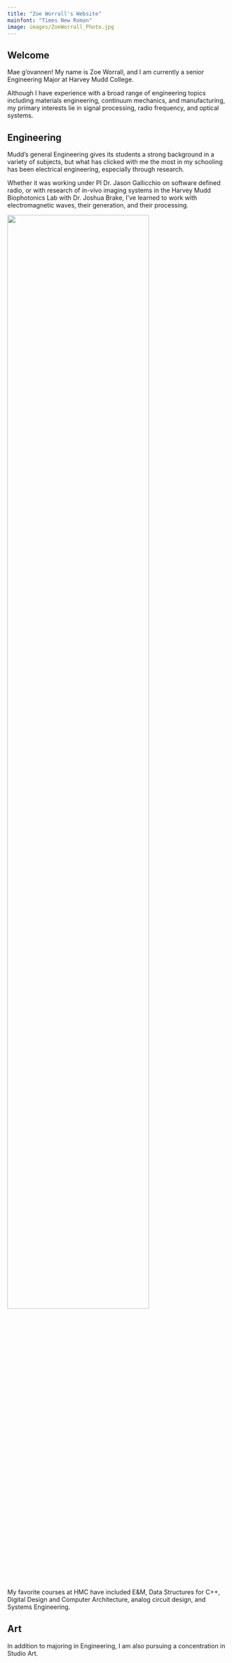 ```yaml
---
title: "Zoe Worrall's Website"
mainfont: "Times New Roman"
image: images/ZoeWorrall_Photo.jpg
---
```


## Welcome

::: {.grid}

::: {.g-col-6}
Mae g'ovannen! My name is Zoe Worrall, and I am currently a senior Engineering Major at Harvey Mudd College. 

Although I have experience with a broad range of engineering topics including materials engineering, continuum mechanics, and manufacturing, my primary interests lie in signal processing, radio frequency, and optical systems. 

## Engineering

Mudd's general Engineering gives its students a strong background in a variety of subjects, but what has clicked with me the most in my schooling has been electrical engineering, especially through research.

Whether it was working under PI Dr. Jason Gallicchio on software defined radio, or with research of in-vivo imaging systems in the Harvey Mudd Biophotonics Lab with Dr. Joshua Brake, I've learned to work with electromagnetic waves, their generation, and their processing. 
:::

::: {.g-col-6}
![](images/ZoeWorrall_Photo.jpg){width=80%}
::: 

:::

My favorite courses at HMC have included E&M, Data Structures for C++, Digital Design and Computer Architecture, analog circuit design, and Systems Engineering.


## Art

In addition to majoring in Engineering, I am also pursuing a concentration in Studio Art. 
